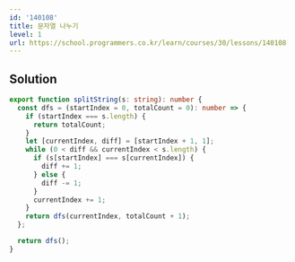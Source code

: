 ```yaml
---
id: '140108'
title: 문자열 나누기
level: 1
url: https://school.programmers.co.kr/learn/courses/30/lessons/140108
---
```


## Solution

```typescript showLineNumbers
export function splitString(s: string): number {
  const dfs = (startIndex = 0, totalCount = 0): number => {
    if (startIndex === s.length) {
      return totalCount;
    }
    let [currentIndex, diff] = [startIndex + 1, 1];
    while (0 < diff && currentIndex < s.length) {
      if (s[startIndex] === s[currentIndex]) {
        diff += 1;
      } else {
        diff -= 1;
      }
      currentIndex += 1;
    }
    return dfs(currentIndex, totalCount + 1);
  };

  return dfs();
}
```
